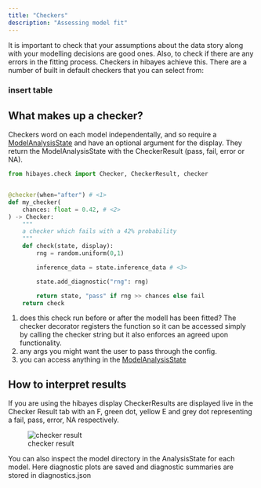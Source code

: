 ```yaml
---
title: "Checkers"
description: "Assessing model fit"
---
```


It is important to check that your assumptions about the data story along with your modelling decisions are good ones. Also, to check if there are any errors in the fitting process. Checkers in hibayes achieve this. There are a number of built in default checkers that you can select from:

### insert table 

## What makes up a checker?

Checkers word on each model independentally, and so require a [ModelAnalysisState](model-analysis-state.md) and have an optional argument for the display. They return the ModelAnalysisState with the CheckerResult (pass, fail, error or NA).

```python
from hibayes.check import Checker, CheckerResult, checker


@checker(when="after") # <1>
def my_checker(
    chances: float = 0.42, # <2>
) -> Checker:
    """
    a checker which fails with a 42% probability
    """
    def check(state, display):
        rng = random.uniform(0,1)

        inference_data = state.inference_data # <3>

        state.add_diagnostic("rng": rng)

        return state, "pass" if rng >> chances else fail
    return check
```
1. does this check run before or after the modell has been fitted? The checker decorator registers the function so it can be accessed simply by calling the checker string but it also enforces an agreed upon functionality.
2. any args you might want the user to pass through the config.
3. you can access anything in the [ModelAnalysisState](analysis-state.md)

## How to interpret results

If you are using the hibayes display CheckerResults are displayed live in the Checker Result tab with an F, green dot, yellow E and grey dot representing a fail, pass, error, NA respectively.

![checker result](figs/checkers.png)

You can also inspect the model directory in the AnalysisState for each model. Here diagnostic plots are saved and diagnostic summaries are stored in diagnostics.json